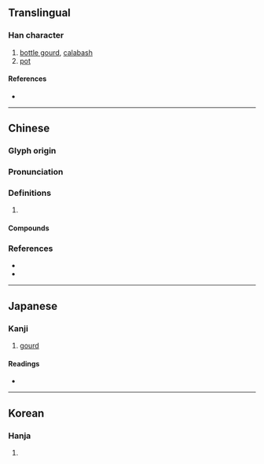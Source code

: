 {{character info/new}}
==Translingual==

===Han character===
{{Han char|rn=97|rad=瓜|as=06|sn=11|four=42230|canj=KSHVO|ids=⿰夸瓜}}

# [[bottle gourd]], [[calabash]]
# [[pot]]

====References====
* {{Han ref|kx=0746.200|dkj=21392|dj=1155.070|hdz=42655.100|uh=74E0|ud=29920|bh=B27D|bd=45693}}

----

==Chinese==
{{zh-forms}}

===Glyph origin===
{{Han etym}}

===Pronunciation===
{{zh-pron
|m=hù
|c=wu4,wu6,wok6
|mc=y
|oc=y
|cat=
}}

===Definitions===
{{zh-hanzi}}

# {{rfdef|zh}}

====Compounds====
{{zh-der|堅瓠|康瓠|槃瓠|瓠子|瓠巴|瓠果|瓠犀|瓠瓜|瓠肥|瓠落|瓠葉|盤瓠|盤瓠石室|苦瓠子}}

===References===
* {{R:twedu|A02611}}
* {{R:yue:Hanzi}}

----

==Japanese==

===Kanji===
{{ja-kanji|grade=|rs=瓜06}}

# [[gourd]]

====Readings====
* {{ja-readings|on=[[こ]] (ko), [[かく]] (kaku)|kun=[[ひさご]] (hisago)|nanori=}}

----

==Korean==

===Hanja===
{{ko-hanja|hangeul=호|eumhun=|rv=ho|mr=ho|y=ho}}

# {{defn|lang=ko|sort=瓜06}}